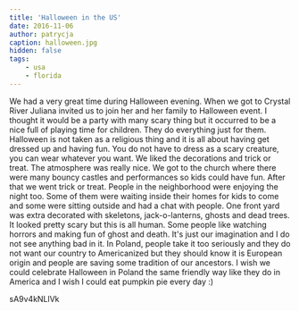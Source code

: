 ```yaml
---
title: 'Halloween in the US'
date: 2016-11-06
author: patrycja
caption: halloween.jpg
hidden: false
tags: 
    - usa
    - florida
---
```


We had a very great time during Halloween evening. When we got to Crystal River Juliana invited us to join her and her family to Halloween event. I thought it would be a party with many scary thing but it occurred to be a nice full of playing time for children. They do everything just for them. Halloween is not taken as a religious thing and it is all about having get dressed up and having fun. You do not have to dress as a scary creature, you can wear whatever you want. We liked the decorations and trick or treat. The atmosphere was really nice. We got to the church where there were many bouncy castles and performances so kids could have fun. After that we went trick or treat. People in the neighborhood were enjoying the night too. Some of them were waiting inside their homes for kids to come and some were sitting outside and had a chat with people. One front yard was extra decorated with skeletons, jack-o-lanterns, ghosts and dead trees. It looked pretty scary but this is all human. Some people like watching horrors and making fun of ghost and death. It's just our imagination and I do not see anything bad in it. In Poland, people take it too seriously and they do not want our country to Americanized but they should know it is European origin and people are saving some tradition of our ancestors.
I wish we could celebrate Halloween in Poland the same friendly way like they do in America and I wish I could eat pumpkin pie every day :)


<youtube>sA9v4kNLlVk</youtube>